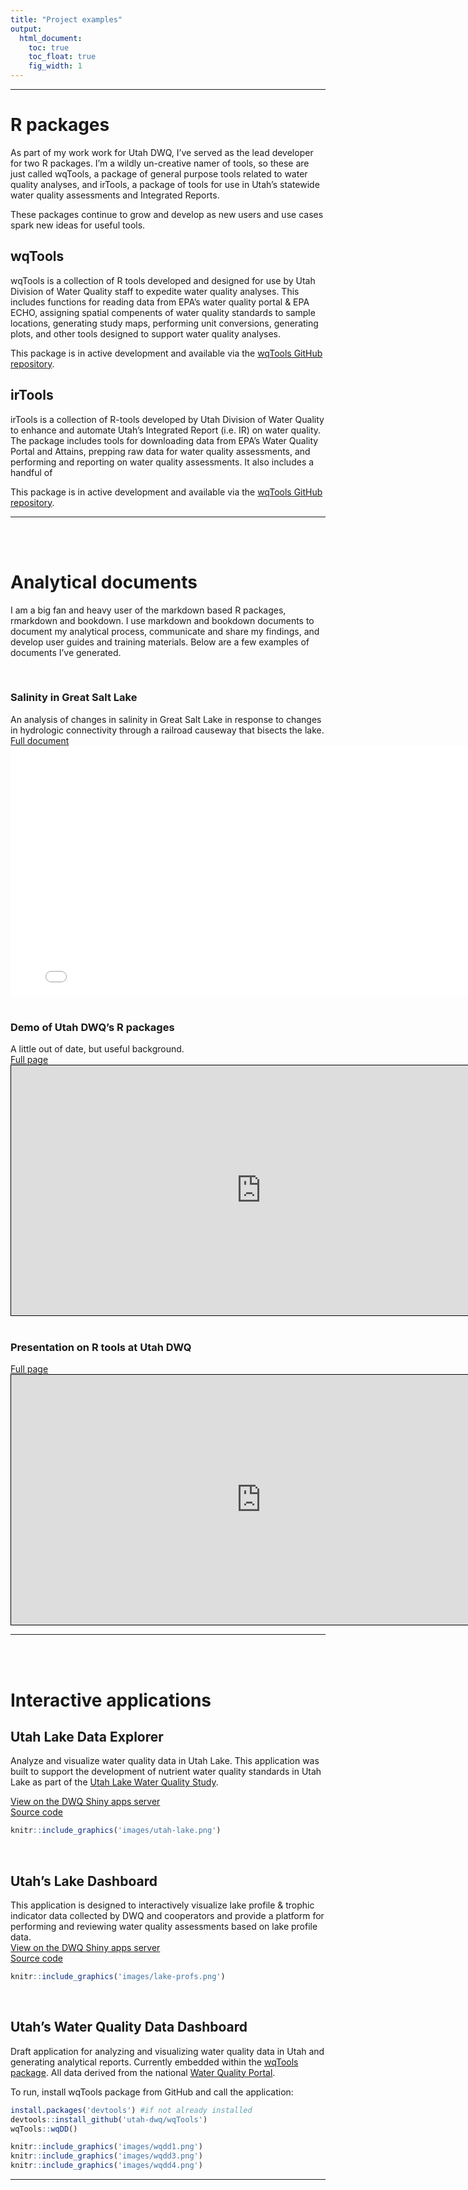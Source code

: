 ```yaml
---
title: "Project examples"
output:
  html_document:
    toc: true  
    toc_float: true
    fig_width: 1
---
```


----

# R packages
As part of my work work for Utah DWQ, I've served as the lead developer for two R packages. I'm a wildly un-creative namer of tools, so these are just called wqTools, a package 
of general purpose tools related to water quality analyses, and irTools, a package of tools for use in Utah's statewide water quality assessments and Integrated Reports.  
  
These packages continue to grow and develop as new users and use cases spark new ideas for useful tools.  

## wqTools
wqTools is a collection of R tools developed and designed for use by Utah Division of Water Quality staff to expedite water quality analyses. 
This includes functions for reading data from EPA's water quality portal & EPA ECHO, assigning spatial compenents of water quality standards to sample locations, generating 
study maps, performing unit conversions, generating plots, and other tools designed to support water quality analyses.
  
This package is in active development and available via the [wqTools GitHub repository](https://github.com/utah-dwq/wqTools){target="_blank"}.

## irTools
irTools is a collection of R-tools developed by Utah Division of Water Quality to enhance and automate Utah's Integrated Report (i.e. IR) on water quality. 
The package includes tools for downloading data from EPA's Water Quality Portal and Attains, prepping raw data for water quality assessments, 
and performing and reporting on water quality assessments. It also includes a handful of 
  
This package is in active development and available via the [wqTools GitHub repository](https://github.com/utah-dwq/irTools){target="_blank"}.

----

<br>
<br>

# Analytical documents
I am a big fan and heavy user of the markdown based R packages, rmarkdown and bookdown. I use markdown and bookdown documents to document my analytical process, communicate and share my findings, and develop user guides and training materials. 
Below are a few examples of documents I've generated.

<br>

### Salinity in Great Salt Lake
An analysis of changes in salinity in Great Salt Lake in response to changes in hydrologic connectivity through a railroad causeway that bisects the lake.  
[Full document](https://bookdown.org/jakevl/gsl-sac1-figs/){target="_blank"}
<iframe src="figures/gsl_sal_ts.html" style="height:400px;width:800px;border: none"></iframe>  
<br>

### Demo of Utah DWQ's R packages
A little out of date, but useful background.  
[Full page](https://bookdown.org/jakevl/utah-dwq-demo/){target="_blank"}
<iframe src="https://bookdown.org/jakevl/utah-dwq-demo/" style="height:400px;width:800px;border:  1px solid black"></iframe>  
<br>

### Presentation on R tools at Utah DWQ
[Full page](https://bookdown.org/jakevl/utah-dwq-open-source/){target="_blank"}
<iframe src="https://bookdown.org/jakevl/utah-dwq-open-source" style="height:400px;width:800px;border:  1px solid black"></iframe>  

----

<br>
<br>

# Interactive applications

## Utah Lake Data Explorer
Analyze and visualize water quality data in Utah Lake. This application was built to support the development of nutrient water quality standards in Utah Lake as part of the 
[Utah Lake Water Quality Study](https://deq.utah.gov/water-quality/utah-lake-water-quality-study){target="_blank"}.  
  
[View on the DWQ Shiny apps server](https://udwq.shinyapps.io/UtahLakeDataExplorer/){target="_blank"}  
[Source code](https://github.com/utah-dwq/UtahLakeDataExplorer){target="_blank"}  

```r
knitr::include_graphics('images/utah-lake.png')
```
<br>

## Utah's Lake Dashboard
This application is designed to interactively visualize lake profile & trophic indicator data collected by DWQ and cooperators and provide a platform for performing and 
reviewing water quality assessments based on lake profile data.  
[View on the DWQ Shiny apps server](https://udwq.shinyapps.io/lakedashboard/){target="_blank"}  
[Source code](https://github.com/utah-dwq/irTools/tree/master/inst/lakeDashboard){target="_blank"}
```r
knitr::include_graphics('images/lake-profs.png')
```
<br>

## Utah's Water Quality Data Dashboard
Draft application for analyzing and visualizing water quality data in Utah and generating analytical reports. Currently embedded within the [wqTools package](https://github.com/utah-dwq/wqTools){target="_blank"}. All data derived from 
the national [Water Quality Portal](https://www.waterqualitydata.us/){target="_blank"}.  
  
To run, install wqTools package from GitHub and call the application:
``` r
install.packages('devtools') #if not already installed
devtools::install_github('utah-dwq/wqTools')
wqTools::wqDD()
```

```r
knitr::include_graphics('images/wqdd1.png')
knitr::include_graphics('images/wqdd3.png')
knitr::include_graphics('images/wqdd4.png')
```

----





